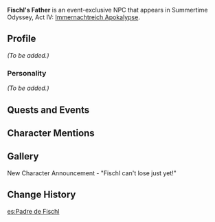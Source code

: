 {{Meta
<!-- Remove this template after adding the missing info -->
|missing_NPC_profile  = yes
}}
{{Character Infobox
|type             = Event NPC
|image            = 
|region           = Mondstadt
|location         = Golden Apple Archipelago
|title            = 
|spouse           = Fischl's Mother
|child            = Fischl
}}
'''Fischl's Father''' is an event-exclusive NPC that appears in Summertime Odyssey, Act IV: [[Immernachtreich_Apokalypse_(Part_2)|Immernachtreich Apokalypse]].

==Profile==
<!-- Detailed story/lore information goes here. -->
''(To be added.)''

===Personality===
''(To be added.)''

==Quests and Events==
{{Quests and Events
|Immernachtreich Apokalypse (Part 2) = voice
}}

==Character Mentions==
{{Character Mentions|Fischl's Father}}

==Gallery==
<gallery>
New Character Announcement - "Fischl can't lose just yet!"
</gallery>

==Change History==
{{Change History|2.8}}

[[es:Padre de Fischl]]